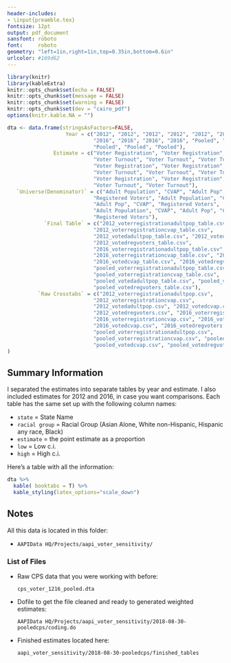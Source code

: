 ```yaml
---
header-includes:
- \input{preamble.tex}
fontsize: 12pt
output: pdf_document
sansfont: roboto
font:     roboto
geometry: "left=1in,right=1in,top=0.35in,bottom=0.6in"
urlcolor: #169d62
---
```


\raggedright

```r
library(knitr)
library(kableExtra)
knitr::opts_chunk$set(echo = FALSE)
knitr::opts_chunk$set(message = FALSE)
knitr::opts_chunk$set(warning = FALSE)
knitr::opts_chunk$set(dev = "cairo_pdf")
options(knitr.kable.NA = "")

dta <- data.frame(stringsAsFactors=FALSE,
                   Year = c("2012", "2012", "2012", "2012", "2012", "2016",
                            "2016", "2016", "2016", "2016", "Pooled", "Pooled",
                            "Pooled", "Pooled", "Pooled"),
               Estimate = c("Voter Registration", "Voter Registration",
                            "Voter Turnout", "Voter Turnout", "Voter Turnout",
                            "Voter Registration", "Voter Registration",
                            "Voter Turnout", "Voter Turnout", "Voter Turnout",
                            "Voter Registration", "Voter Registration", "Voter Turnout",
                            "Voter Turnout", "Voter Turnout"),
   `Universe(Denominator)` = c("Adult Population", "CVAP", "Adult Pop", "CVAP",
                            "Registered Voters", "Adult Population", "CVAP",
                            "Adult Pop", "CVAP", "Registered Voters",
                            "Adult Population", "CVAP", "Adult Pop", "CVAP",
                            "Registered Voters"),
            `Final Table` = c("2012_voterregistrationadultpop_table.csv",
                            "2012_voterregistrationcvap_table.csv",
                            "2012_votedadultpop_table.csv", "2012_votedcvap_table.csv",
                            "2012_votedregvoters_table.csv",
                            "2016_voterregistrationadultpop_table.csv",
                            "2016_voterregistrationcvap_table.csv", "2016_votedadultpop_table.csv",
                            "2016_votedcvap_table.csv", "2016_votedregvoters_table.csv",
                            "pooled_voterregistrationadultpop_table.csv",
                            "pooled_voterregistrationcvap_table.csv",
                            "pooled_votedadultpop_table.csv", "pooled_votedcvap_table.csv",
                            "pooled_votedregvoters_table.csv"),
          `Raw Crosstabs` = c("2012_voterregistrationadultpop.csv",
                            "2012_voterregistrationcvap.csv",
                            "2012_votedadultpop.csv", "2012_votedcvap.csv",
                            "2012_votedregvoters.csv", "2016_voterregistrationadultpop.csv",
                            "2016_voterregistrationcvap.csv", "2016_votedadultpop.csv",
                            "2016_votedcvap.csv", "2016_votedregvoters.csv",
                            "pooled_voterregistrationadultpop.csv",
                            "pooled_voterregistrationcvap.csv", "pooled_votedadultpop.csv",
                            "pooled_votedcvap.csv", "pooled_votedregvoters.csv")
)

```

\begin{figure}
  \hspace{-0.12in}
  \includegraphics[width=1.5in]{design/aapidata-logo-lighter.png}
  \label{fig:boat1}
\end{figure}

\urbntitle{CPS Voter Parity Analysis}
\urbnsubtitle{Data \& Methods Memo}

## Summary Information

I separated the estimates into separate tables by year and estimate. I also included estimates for 2012 and 2016, in case you want comparisons. Each table has the same set up with the following column names:

- `state` = State Name
-  `racial group` = Racial Group (Asian Alone, White non-Hispanic, Hispanic any race, Black)
-  `estimate` = the point estimate as a proportion
- ` low` = Low c.i.
- `high` = High c.i.


Here's a table with all the information:

```r
dta %>%
  kable( booktabs = T) %>% 
  kable_styling(latex_options="scale_down")
```
\contactinfo{}

\newpage
## Notes

All this data is located in this folder: 

- `AAPIData HQ/Projects/aapi_voter_sensitivity/`

### List of Files

- Raw CPS data that you were working with before: 
  
  `cps_voter_1216_pooled.dta`

- Dofile to get the file cleaned and ready to generated weighted estimates:

  `AAPIData HQ/Projects/aapi_voter_sensitivity/2018-08-30-pooledcps/coding.do`

- Finished estimates located here: 

  `aapi_voter_sensitivity/2018-08-30-pooledcps/finished_tables`